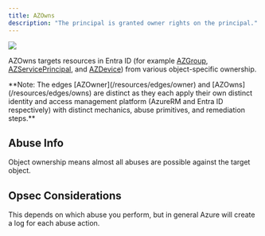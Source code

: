---
title: AZOwns
description: "The principal is granted owner rights on the principal."
---


<Frame>
  <img src="/assets/image-2-1.png"/>
</Frame>

AZOwns targets resources in Entra ID (for example [AZGroup](/resources/nodes/az-group), [AZServicePrincipal](/resources/nodes/az-service-principal), and [AZDevice](/resources/nodes/az-device)) from various object-specific ownership.

<Info>
  **Note: The edges [AZOwner](/resources/edges/owner) and [AZOwns](/resources/edges/owns) are distinct as they each apply their own distinct identity and access management platform (AzureRM and Entra ID respectively) with distinct mechanics, abuse primitives, and remediation steps.**
</Info>

## Abuse Info

Object ownership means almost all abuses are possible against the target object.

## Opsec Considerations
This depends on which abuse you perform, but in general Azure will create a log for each abuse action.

